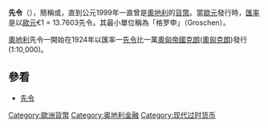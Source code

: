 {{Expand|time=2018-03-27T12:14:48+00:00}}
'''先令'''（{{lang|de|Österreiche Schilling}}），簡稱{{lang|en|ATS}}或{{lang|de|ÖS}}，直到公元1999年一直曾是[[奧地利|奧地利]]的[[貨幣|貨幣]]。當[[歐元|歐元]]發行時，[[匯率|匯率]]是以[[歐元|歐元]]€1 = 13.7603先令。其最小單位稱為「格罗申」（Groschen）。

[[奧地利|奧地利]]先令一開始在1924年以匯率一[[先令|先令]]比一萬[[奧匈帝國|奧匈帝國]][[克朗|克朗]]([[奧匈克朗|奧匈克朗]])發行 (1:10,000)。

== 參看 ==
* [[先令|先令]]

{{Money-stub}}
[[Category:歐洲貨幣|Category:歐洲貨幣]]
[[Category:奥地利金融|Category:奥地利金融]]
[[Category:现代过时货币|Category:现代过时货币]]
